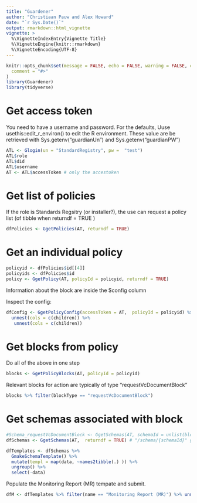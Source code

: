 ```yaml
---
title: "Guardener"
author: "Christiaan Pauw and Alex Howard"
date: "`r Sys.Date()`"
output: rmarkdown::html_vignette
vignette: >
  %\VignetteIndexEntry{Vignette Title}
  %\VignetteEngine{knitr::rmarkdown}
  %\VignetteEncoding{UTF-8}
---
```


```r
knitr::opts_chunk$set(message = FALSE, echo = FALSE, warning = FALSE, collapse = TRUE,
  comment = "#>"
)
library(Guardener)
library(tidyverse)
```

# Get access token

You need to have a username and password. For the defaults, Uuse usethis::edit_r_environ() to edit the R environment. These value are be retrieved with Sys.getenv("guardianUn") and Sys.getenv("guardianPW")

```r
ATL <- Glogin(un = "StandardRegistry", pw =  "test")
ATL$role
ATL$did
ATL$username
AT <- ATL$accessToken # only the accestoken
```

# Get list of policies 

If the role is Standards Regsitry (or installer?), the use can request a policy list (of tibble when returndf = TRUE )

```r
dfPolicies <- GgetPolicies(AT, returndf = TRUE)
```


# Get an individual policy

```r
policyid <- dfPolicies$id[[4]]
policyids <- dfPolicies$id
policy <- GgetPolicy(AT, policyId = policyid, returndf = TRUE)
```
Information about the block are inside the $config column

Inspect the config:

```r
dfConfig <- GgetPolicyConfig(accessToken = AT,  policyId = policyid) %>% 
  unnest(cols = c(children)) %>% 
   unnest(cols = c(children))
```

# Get blocks from policy

Do all of the above in one step

```r
blocks <- GgetPolicyBlocks(AT, policyId = policyid)
```

Relevant blocks for action are typically of type "requestVcDocumentBlock"

```r
blocks %>% filter(blockType == "requestVcDocumentBlock")
```
# Get schemas associated with block

```r
#Schema_requestVcDocumentBlock <- GgetSchemas(AT, schemaId = unlist(blocks[1, c(8)]), returndf = TRUE)
dfSchemas <- GgetSchemas(AT,  returndf = TRUE) # "/schema/{schemaId}" gives a 500 so get everything and filter
```


```r
dfTemplates <- dfSchemas %>% 
  GmakeSchemaTemplate() %>% 
  mutate(templ = map(data, ~names2tibble(.) )) %>% 
  ungroup() %>% 
  select(-data)
```

Populate the Monitoring Report (MR)  tempate and submit.

```r
dfM <- dfTemplates %>% filter(name == "Monitoring Report (MR)") %>% unnest(templ)
```



